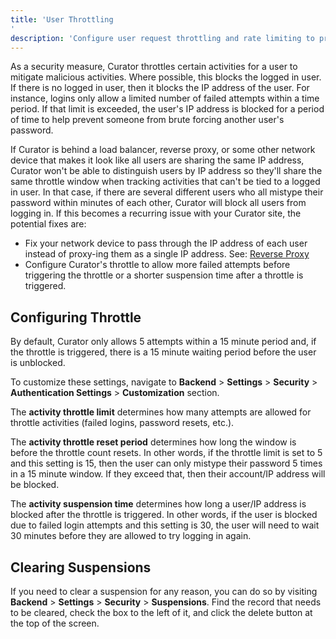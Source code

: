 ```yaml
---
title: 'User Throttling'
description: 'Configure user request throttling and rate limiting to prevent system abuse and improve performance stability.'
---
```


As a security measure, Curator throttles certain activities for a user to mitigate malicious activities.
Where possible, this blocks the logged in user.  If there is no logged in user, then it blocks the IP address
of the user.  For instance, logins only allow a limited number of failed attempts within a time period.  If
that limit is exceeded, the user's IP address is blocked for a period of time to help prevent someone from
brute forcing another user's password.

If Curator is behind a load balancer, reverse proxy, or some other network device that makes it look like all
users are sharing the same IP address, Curator won't be able to distinguish users by IP address so they'll
share the same throttle window when tracking activities that can't be tied to a logged in user.  In that
case, if there are several different users who all mistype their password within minutes of each other,
Curator will block all users from logging in.  If this becomes a recurring issue with your Curator site, the
potential fixes are:

* Fix your network device to pass through the IP address of each user instead of proxy-ing them as a single
IP address.  See: [Reverse Proxy](https://curator.interworks.com/page/kb/setup/server-configuration/reverse-proxy/1206)
* Configure Curator's throttle to allow more failed attempts before triggering the throttle or a shorter
suspension time after a throttle is triggered.

## Configuring Throttle

By default, Curator only allows 5 attempts within a 15 minute period and, if the throttle is triggered, there
is a 15 minute waiting period before the user is unblocked.

To customize these settings, navigate to **Backend** > **Settings** > **Security** >
**Authentication Settings** > **Customization** section.

The **activity throttle limit** determines how many attempts are allowed for throttle activities (failed
logins, password resets, etc.).

The **activity throttle reset period** determines how long the window is before the throttle count resets.
In other words, if the throttle limit is set to 5 and this setting is 15, then the user can only mistype
their password 5 times in a 15 minute window.  If they exceed that, then their account/IP address will be blocked.

The **activity suspension time** determines how long a user/IP address is blocked after the throttle is
triggered.  In other words, if the user is blocked due to failed login attempts and this setting is 30, the
user will need to wait 30 minutes before they are allowed to try logging in again.

## Clearing Suspensions

If you need to clear a suspension for any reason, you can do so by visiting **Backend** > **Settings** > **Security** >
**Suspensions**.  Find the record that needs to be cleared, check the box to the left of it, and click the delete button
at the top of the screen.
